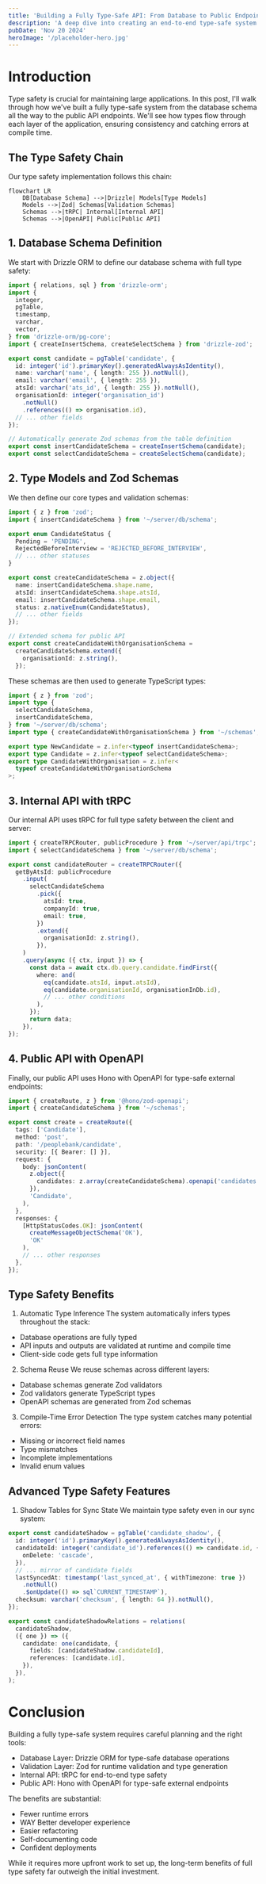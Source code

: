 ```yaml
---
title: 'Building a Fully Type-Safe API: From Database to Public Endpoints'
description: 'A deep dive into creating an end-to-end type-safe system using Drizzle ORM, Zod, tRPC, and OpenAPI'
pubDate: 'Nov 20 2024'
heroImage: '/placeholder-hero.jpg'
---
```


# Introduction
Type safety is crucial for maintaining large applications. In this post, I'll walk through how we've built a fully type-safe system from the database schema all the way to the public API endpoints. We'll see how types flow through each layer of the application, ensuring consistency and catching errors at compile time.

## The Type Safety Chain
Our type safety implementation follows this chain:

```mermaid
flowchart LR
    DB[Database Schema] -->|Drizzle| Models[Type Models]
    Models -->|Zod| Schemas[Validation Schemas]
    Schemas -->|tRPC| Internal[Internal API]
    Schemas -->|OpenAPI| Public[Public API]
```

## 1. Database Schema Definition
We start with Drizzle ORM to define our database schema with full type safety:

```typescript
import { relations, sql } from 'drizzle-orm';
import {
  integer,
  pgTable,
  timestamp,
  varchar,
  vector,
} from 'drizzle-orm/pg-core';
import { createInsertSchema, createSelectSchema } from 'drizzle-zod';

export const candidate = pgTable('candidate', {
  id: integer('id').primaryKey().generatedAlwaysAsIdentity(),
  name: varchar('name', { length: 255 }).notNull(),
  email: varchar('email', { length: 255 }),
  atsId: varchar('ats_id', { length: 255 }).notNull(),
  organisationId: integer('organisation_id')
    .notNull()
    .references(() => organisation.id),
  // ... other fields
});

// Automatically generate Zod schemas from the table definition
export const insertCandidateSchema = createInsertSchema(candidate);
export const selectCandidateSchema = createSelectSchema(candidate);
```

## 2. Type Models and Zod Schemas
We then define our core types and validation schemas:

```typescript
import { z } from 'zod';
import { insertCandidateSchema } from '~/server/db/schema';

export enum CandidateStatus {
  Pending = 'PENDING',
  RejectedBeforeInterview = 'REJECTED_BEFORE_INTERVIEW',
  // ... other statuses
}

export const createCandidateSchema = z.object({
  name: insertCandidateSchema.shape.name,
  atsId: insertCandidateSchema.shape.atsId,
  email: insertCandidateSchema.shape.email,
  status: z.nativeEnum(CandidateStatus),
  // ... other fields
});

// Extended schema for public API
export const createCandidateWithOrganisationSchema = 
  createCandidateSchema.extend({
    organisationId: z.string(),
  });
```

These schemas are then used to generate TypeScript types:

```typescript
import { z } from 'zod';
import type {
  selectCandidateSchema,
  insertCandidateSchema,
} from '~/server/db/schema';
import type { createCandidateWithOrganisationSchema } from '~/schemas';

export type NewCandidate = z.infer<typeof insertCandidateSchema>;
export type Candidate = z.infer<typeof selectCandidateSchema>;
export type CandidateWithOrganisation = z.infer<
  typeof createCandidateWithOrganisationSchema
>;
```

## 3. Internal API with tRPC
Our internal API uses tRPC for full type safety between the client and server:

```typescript
import { createTRPCRouter, publicProcedure } from '~/server/api/trpc';
import { selectCandidateSchema } from '~/server/db/schema';

export const candidateRouter = createTRPCRouter({
  getByAtsId: publicProcedure
    .input(
      selectCandidateSchema
        .pick({
          atsId: true,
          companyId: true,
          email: true,
        })
        .extend({
          organisationId: z.string(),
        }),
    )
    .query(async ({ ctx, input }) => {
      const data = await ctx.db.query.candidate.findFirst({
        where: and(
          eq(candidate.atsId, input.atsId),
          eq(candidate.organisationId, organisationInDb.id),
          // ... other conditions
        ),
      });
      return data;
    }),
});
```

## 4. Public API with OpenAPI
Finally, our public API uses Hono with OpenAPI for type-safe external endpoints:

```typescript
import { createRoute, z } from '@hono/zod-openapi';
import { createCandidateSchema } from '~/schemas';

export const create = createRoute({
  tags: ['Candidate'],
  method: 'post',
  path: '/peoplebank/candidate',
  security: [{ Bearer: [] }],
  request: {
    body: jsonContent(
      z.object({
        candidates: z.array(createCandidateSchema).openapi('candidates'),
      }),
      'Candidate',
    ),
  },
  responses: {
    [HttpStatusCodes.OK]: jsonContent(
      createMessageObjectSchema('OK'), 
      'OK'
    ),
    // ... other responses
  },
});
```

## Type Safety Benefits
1. Automatic Type Inference
The system automatically infers types throughout the stack:
- Database operations are fully typed
- API inputs and outputs are validated at runtime and compile time
- Client-side code gets full type information

2. Schema Reuse
We reuse schemas across different layers:
- Database schemas generate Zod validators
- Zod validators generate TypeScript types
- OpenAPI schemas are generated from Zod schemas

3. Compile-Time Error Detection
The type system catches many potential errors:
- Missing or incorrect field names
- Type mismatches
- Incomplete implementations
- Invalid enum values

## Advanced Type Safety Features

1. Shadow Tables for Sync State
We maintain type safety even in our sync system:

```typescript
export const candidateShadow = pgTable('candidate_shadow', {
  id: integer('id').primaryKey().generatedAlwaysAsIdentity(),
  candidateId: integer('candidate_id').references(() => candidate.id, {
    onDelete: 'cascade',
  }),
  // ... mirror of candidate fields
  lastSyncedAt: timestamp('last_synced_at', { withTimezone: true })
    .notNull()
    .$onUpdate(() => sql`CURRENT_TIMESTAMP`),
  checksum: varchar('checksum', { length: 64 }).notNull(),
});

export const candidateShadowRelations = relations(
  candidateShadow,
  ({ one }) => ({
    candidate: one(candidate, {
      fields: [candidateShadow.candidateId],
      references: [candidate.id],
    }),
  }),
);
```

# Conclusion

Building a fully type-safe system requires careful planning and the right tools:
- Database Layer: Drizzle ORM for type-safe database operations
- Validation Layer: Zod for runtime validation and type generation
- Internal API: tRPC for end-to-end type safety
- Public API: Hono with OpenAPI for type-safe external endpoints
  
The benefits are substantial:
- Fewer runtime errors
- WAY Better developer experience
- Easier refactoring
- Self-documenting code
- Confident deployments

While it requires more upfront work to set up, the long-term benefits of full type safety far outweigh the initial investment.
